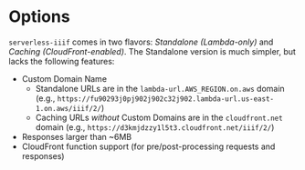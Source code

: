 # Options

`serverless-iiif` comes in two flavors: _Standalone (Lambda-only)_ and _Caching (CloudFront-enabled)_. The Standalone version is much simpler, but lacks the following features:

- Custom Domain Name
  - Standalone URLs are in the `lambda-url.AWS_REGION.on.aws` domain (e.g., `https://fu90293j0pj902j902c32j902.lambda-url.us-east-1.on.aws/iiif/2/`)
  - Caching URLs _without_ Custom Domains are in the `cloudfront.net` domain (e.g., `https://d3kmjdzzy1l5t3.cloudfront.net/iiif/2/`)
- Responses larger than ~6MB
- CloudFront function support (for pre/post-processing requests and responses)
